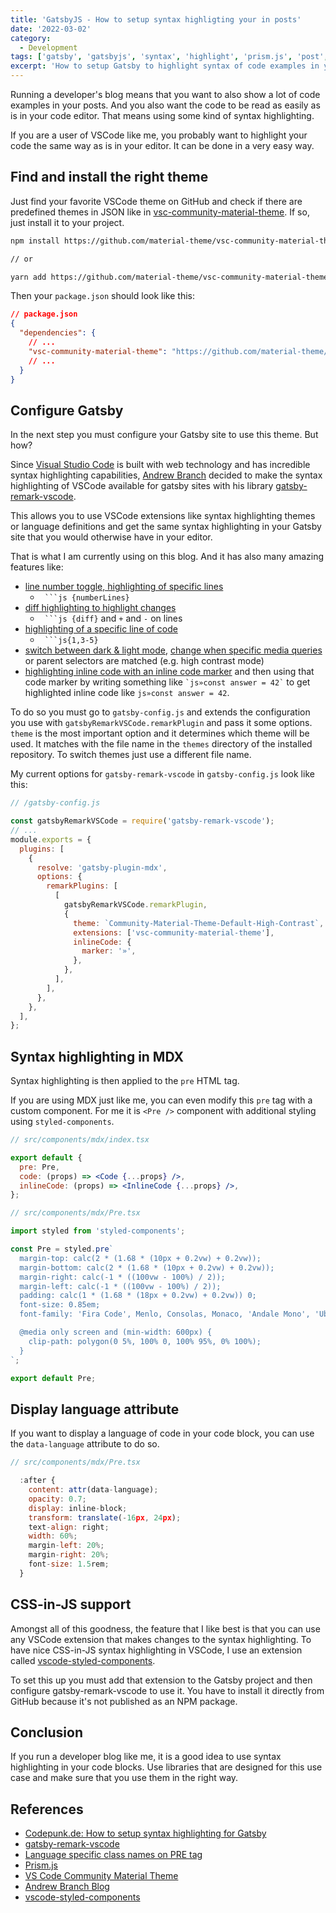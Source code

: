 ```yaml
---
title: 'GatsbyJS - How to setup syntax highligting your in posts'
date: '2022-03-02'
category:
  - Development
tags: ['gatsby', 'gatsbyjs', 'syntax', 'highlight', 'prism.js', 'post', 'javascript']
excerpt: 'How to setup Gatsby to highlight syntax of code examples in your posts'
---
```


Running a developer's blog means that you want to also show a lot of code examples in your posts. And you also want the code
to be read as easily as is in your code editor. That means using some kind of syntax highlighting.

If you are a user of VSCode like me, you probably want to highlight your code the same way as is in your editor. It can be done in
a very easy way.

## Find and install the right theme

Just find your favorite VSCode theme on GitHub and check if there are predefined themes in JSON like in
[vsc-community-material-theme](https://github.com/material-theme/vsc-community-material-theme/tree/develop/themes).
If so, just install it to your project.

```sh
npm install https://github.com/material-theme/vsc-community-material-theme

// or

yarn add https://github.com/material-theme/vsc-community-material-theme
```

Then your `package.json` should look like this:

```json
// package.json
{
  "dependencies": {
    // ...
    "vsc-community-material-theme": "https://github.com/material-theme/vsc-community-material-theme"
    // ...
  }
}
```

## Configure Gatsby

In the next step you must configure your Gatsby site to use this theme. But how?

Since [Visual Studio Code][vscode] is built with web technology and has incredible syntax highlighting capabilities,
[Andrew Branch][branch-blog]
decided to make the syntax highlighting of VSCode available for gatsby sites with his library
[gatsby-remark-vscode][gatsby-remark-vscode].

This allows you to use VSCode extensions like syntax highlighting themes or language definitions and get the same syntax
highlighting in your Gatsby site that you would otherwise have in your editor.

That is what I am currently using on this blog. And it has also many amazing features like:

- [line number toggle, highlighting of specific lines](https://www.gatsbyjs.com/plugins/gatsby-remark-vscode/#line-numbers)
  - ` ```js {numberLines}`
- [diff highlighting to highlight changes](https://www.gatsbyjs.com/plugins/gatsby-remark-vscode/#diff-highlighting)
  - ` ```js {diff}` and `+` and `-` on lines
- [highlighting of a specific line of code](https://www.gatsbyjs.com/plugins/gatsby-remark-vscode/#line-highlighting)
  - ` ```js{1,3-5}`
- [switch between dark & light mode](https://www.gatsbyjs.com/plugins/gatsby-remark-vscode/#multi-theme-support),
  [change when specific media queries](https://www.gatsbyjs.com/plugins/gatsby-remark-vscode/#reacting-to-other-media-queries)
  or parent selectors are matched (e.g. high contrast mode)
- [highlighting inline code with an inline code marker](https://www.gatsbyjs.com/plugins/gatsby-remark-vscode/#inline-code-highlighting)
  and then using that code marker by writing something like <code>&grave;js»const answer = 42&grave;</code>
  to get highlighted inline code like `js»const answer = 42`.

To do so you must go to `gatsby-config.js` and extends the configuration you use
with `gatsbyRemarkVSCode.remarkPlugin` and pass it some options. `theme` is the most important option and it determines
which theme will be used. It matches with the file name in the `themes` directory of the installed repository. To switch themes
just use a different file name.

My current options for `gatsby-remark-vscode` in `gatsby-config.js` look like this:

```js
// /gatsby-config.js

const gatsbyRemarkVSCode = require('gatsby-remark-vscode');
// ...
module.exports = {
  plugins: [
    {
      resolve: 'gatsby-plugin-mdx',
      options: {
        remarkPlugins: [
          [
            gatsbyRemarkVSCode.remarkPlugin,
            {
              theme: `Community-Material-Theme-Default-High-Contrast`,
              extensions: ['vsc-community-material-theme'],
              inlineCode: {
                marker: '»',
              },
            },
          ],
        ],
      },
    },
  ],
};
```

## Syntax highlighting in MDX

Syntax highlighting is then applied to the `pre` HTML tag.

If you are using MDX just like me, you can even modify this `pre` tag with a custom component. For me it is `<Pre />` component
with additional styling using `styled-components`.

```jsx
// src/components/mdx/index.tsx

export default {
  pre: Pre,
  code: (props) => <Code {...props} />,
  inlineCode: (props) => <InlineCode {...props} />,
};

// src/components/mdx/Pre.tsx

import styled from 'styled-components';

const Pre = styled.pre`
  margin-top: calc(2 * (1.68 * (10px + 0.2vw) + 0.2vw));
  margin-bottom: calc(2 * (1.68 * (10px + 0.2vw) + 0.2vw));
  margin-right: calc(-1 * ((100vw - 100%) / 2));
  margin-left: calc(-1 * ((100vw - 100%) / 2));
  padding: calc(1 * (1.68 * (18px + 0.2vw) + 0.2vw)) 0;
  font-size: 0.85em;
  font-family: 'Fira Code', Menlo, Consolas, Monaco, 'Andale Mono', 'Ubuntu Mono', monospace;

  @media only screen and (min-width: 600px) {
    clip-path: polygon(0 5%, 100% 0, 100% 95%, 0% 100%);
  }
`;

export default Pre;
```

## Display language attribute

If you want to display a language of code in your code block, you can use the `data-language` attribute to do so.

```jsx
// src/components/mdx/Pre.tsx

  :after {
    content: attr(data-language);
    opacity: 0.7;
    display: inline-block;
    transform: translate(-16px, 24px);
    text-align: right;
    width: 60%;
    margin-left: 20%;
    margin-right: 20%;
    font-size: 1.5rem;
  }
```

## CSS-in-JS support

Amongst all of this goodness, the feature that I like best is that you can use any VSCode extension that makes changes to
the syntax highlighting. To have nice CSS-in-JS syntax highlighting in VSCode, I use an extension called
[vscode-styled-components][vscode-styled-components].

To set this up you must add that extension to the Gatsby project and then configure gatsby-remark-vscode to
use it. You have to install it directly from GitHub because it's not published as an NPM package.

## Conclusion

If you run a developer blog like me, it is a good idea to use syntax highlighting in your code blocks.
Use libraries that are designed for this use case and make sure that you use them in the right way.

## References

- [Codepunk.de: How to setup syntax highlighting for Gatsby](https://codepunkt.de/writing/how-to-set-up-syntax-highlighting-for-gatsby)
- [gatsby-remark-vscode][gatsby-remark-vscode]
- [Language specific class names on PRE tag](https://github.com/andrewbranch/gatsby-remark-vscode/issues/43)
- [Prism.js](https://prismjs.com/)
- [VS Code Community Material Theme](https://github.com/material-theme/vsc-community-material-theme)
- [Andrew Branch Blog][branch-blog]
- [vscode-styled-components][vscode-styled-components]

[branch-blog]: https://blog.andrewbran.ch/
[vscode]: https://code.visualstudio.com/
[gatsby-remark-vscode]: https://www.npmjs.com/package/gatsby-remark-vscode
[vscode-styled-components]: https://github.com/styled-components/vscode-styled-components
